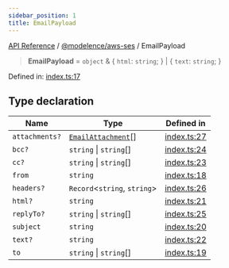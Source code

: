 ```yaml
---
sidebar_position: 1
title: EmailPayload
---
```


[API Reference](/api-reference/@modelence/aws-ses/type-aliases/../../../index) / [@modelence/aws-ses](/api-reference/@modelence/aws-ses/type-aliases/../index) / EmailPayload

> **EmailPayload** = `object` & \{ `html`: `string`; \} \| \{ `text`: `string`; \}

Defined in: [index.ts:17](https://github.com/modelence/modelence/blob/c620dfb37beca844d79e807ba0d65bf04b161829/packages/aws-ses/src/index.ts#L17)

## Type declaration

| Name | Type | Defined in |
| ------ | ------ | ------ |
| `attachments?` | [`EmailAttachment`](/api-reference/@modelence/aws-ses/type-aliases/EmailAttachment)[] | [index.ts:27](https://github.com/modelence/modelence/blob/c620dfb37beca844d79e807ba0d65bf04b161829/packages/aws-ses/src/index.ts#L27) |
| `bcc?` | `string` \| `string`[] | [index.ts:24](https://github.com/modelence/modelence/blob/c620dfb37beca844d79e807ba0d65bf04b161829/packages/aws-ses/src/index.ts#L24) |
| `cc?` | `string` \| `string`[] | [index.ts:23](https://github.com/modelence/modelence/blob/c620dfb37beca844d79e807ba0d65bf04b161829/packages/aws-ses/src/index.ts#L23) |
| `from` | `string` | [index.ts:18](https://github.com/modelence/modelence/blob/c620dfb37beca844d79e807ba0d65bf04b161829/packages/aws-ses/src/index.ts#L18) |
| `headers?` | `Record`\<`string`, `string`\> | [index.ts:26](https://github.com/modelence/modelence/blob/c620dfb37beca844d79e807ba0d65bf04b161829/packages/aws-ses/src/index.ts#L26) |
| `html?` | `string` | [index.ts:21](https://github.com/modelence/modelence/blob/c620dfb37beca844d79e807ba0d65bf04b161829/packages/aws-ses/src/index.ts#L21) |
| `replyTo?` | `string` \| `string`[] | [index.ts:25](https://github.com/modelence/modelence/blob/c620dfb37beca844d79e807ba0d65bf04b161829/packages/aws-ses/src/index.ts#L25) |
| `subject` | `string` | [index.ts:20](https://github.com/modelence/modelence/blob/c620dfb37beca844d79e807ba0d65bf04b161829/packages/aws-ses/src/index.ts#L20) |
| `text?` | `string` | [index.ts:22](https://github.com/modelence/modelence/blob/c620dfb37beca844d79e807ba0d65bf04b161829/packages/aws-ses/src/index.ts#L22) |
| `to` | `string` \| `string`[] | [index.ts:19](https://github.com/modelence/modelence/blob/c620dfb37beca844d79e807ba0d65bf04b161829/packages/aws-ses/src/index.ts#L19) |
